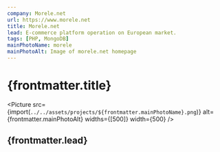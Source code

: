 ```yaml
---
company: Morele.net
url: https://www.morele.net
title: Morele.net
lead: E-commerce platform operation on European market.
tags: [PHP, MongoDB]
mainPhotoName: morele
mainPhotoAlt: Image of morele.net homepage
---
```



# {frontmatter.title}

<Picture
  src={import(`../../assets/projects/${frontmatter.mainPhotoName}.png`)}
  alt={frontmatter.mainPhotoAlt}
  widths={[500]}
  width={500}
/>

## {frontmatter.lead}
